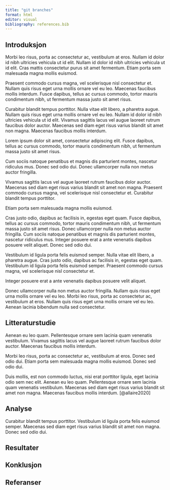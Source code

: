 ```yaml
---
title: "git branches"
format: html
editor: visual
bibliography: references.bib
---
```


## Introduksjon

Morbi leo risus, porta ac consectetur ac, vestibulum at eros.
Nullam id dolor id nibh ultricies vehicula ut id elit.
Nullam id dolor id nibh ultricies vehicula ut id elit.
Cras mattis consectetur purus sit amet fermentum.
Etiam porta sem malesuada magna mollis euismod.

Praesent commodo cursus magna, vel scelerisque nisl consectetur et.
Nullam quis risus eget urna mollis ornare vel eu leo.
Maecenas faucibus mollis interdum.
Fusce dapibus, tellus ac cursus commodo, tortor mauris condimentum nibh, ut fermentum massa justo sit amet risus.

Curabitur blandit tempus porttitor.
Nulla vitae elit libero, a pharetra augue.
Nullam quis risus eget urna mollis ornare vel eu leo.
Nullam id dolor id nibh ultricies vehicula ut id elit.
Vivamus sagittis lacus vel augue laoreet rutrum faucibus dolor auctor.
Maecenas sed diam eget risus varius blandit sit amet non magna.
Maecenas faucibus mollis interdum.

Lorem ipsum dolor sit amet, consectetur adipiscing elit.
Fusce dapibus, tellus ac cursus commodo, tortor mauris condimentum nibh, ut fermentum massa justo sit amet risus.

Cum sociis natoque penatibus et magnis dis parturient montes, nascetur ridiculus mus.
Donec sed odio dui.
Donec ullamcorper nulla non metus auctor fringilla.

Vivamus sagittis lacus vel augue laoreet rutrum faucibus dolor auctor.
Maecenas sed diam eget risus varius blandit sit amet non magna.
Praesent commodo cursus magna, vel scelerisque nisl consectetur et.
Curabitur blandit tempus porttitor.

Etiam porta sem malesuada magna mollis euismod.

Cras justo odio, dapibus ac facilisis in, egestas eget quam.
Fusce dapibus, tellus ac cursus commodo, tortor mauris condimentum nibh, ut fermentum massa justo sit amet risus.
Donec ullamcorper nulla non metus auctor fringilla.
Cum sociis natoque penatibus et magnis dis parturient montes, nascetur ridiculus mus.
Integer posuere erat a ante venenatis dapibus posuere velit aliquet.
Donec sed odio dui.

Vestibulum id ligula porta felis euismod semper.
Nulla vitae elit libero, a pharetra augue.
Cras justo odio, dapibus ac facilisis in, egestas eget quam.
Vestibulum id ligula porta felis euismod semper.
Praesent commodo cursus magna, vel scelerisque nisl consectetur et.

Integer posuere erat a ante venenatis dapibus posuere velit aliquet.

Donec ullamcorper nulla non metus auctor fringilla.
Nullam quis risus eget urna mollis ornare vel eu leo.
Morbi leo risus, porta ac consectetur ac, vestibulum at eros.
Nullam quis risus eget urna mollis ornare vel eu leo.
Aenean lacinia bibendum nulla sed consectetur.

## Litteraturstudie

Aenean eu leo quam.
Pellentesque ornare sem lacinia quam venenatis vestibulum.
Vivamus sagittis lacus vel augue laoreet rutrum faucibus dolor auctor.
Maecenas faucibus mollis interdum.

Morbi leo risus, porta ac consectetur ac, vestibulum at eros.
Donec sed odio dui.
Etiam porta sem malesuada magna mollis euismod.
Donec sed odio dui.

Duis mollis, est non commodo luctus, nisi erat porttitor ligula, eget lacinia odio sem nec elit.
Aenean eu leo quam.
Pellentesque ornare sem lacinia quam venenatis vestibulum.
Maecenas sed diam eget risus varius blandit sit amet non magna.
Maecenas faucibus mollis interdum.
[@allaire2020]

## Analyse

Curabitur blandit tempus porttitor.
Vestibulum id ligula porta felis euismod semper.
Maecenas sed diam eget risus varius blandit sit amet non magna.
Donec sed odio dui.

## Resultater

## Konklusjon

## Referanser
